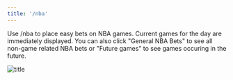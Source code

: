 ```yaml
---
title: '/nba'
---
```


Use /nba to place easy bets on NBA games. Current games for the day are immediately displayed. 
You can also click "General NBA Bets" to see all non-game related NBA bets or "Future games" to see games occuring in the future.

![title](/images/nba_example.png)